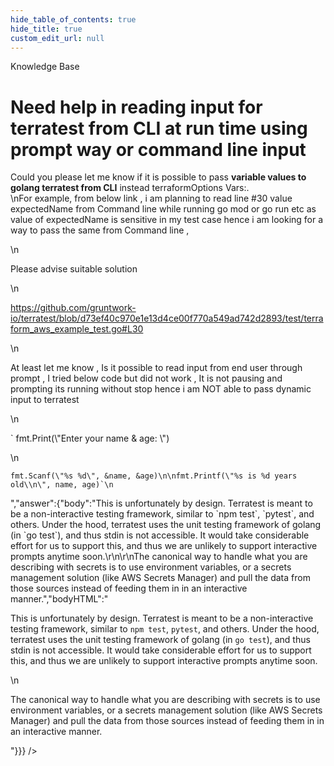 ```yaml
---
hide_table_of_contents: true
hide_title: true
custom_edit_url: null
---
```



<head>
  <link rel="canonical" href="https://github.com/gruntwork-io/knowledge-base/discussions/284" />
</head>

<CenterLayout>
<span className="searchCategory">Knowledge Base</span>
<h1>Need help in reading input for terratest from CLI at run time using prompt way or command line input</h1>
<GitHub discussion={{"id":"D_kwDOF8slf84APBHt","number":284,"author":{"login":"pandu-bhojaraj-mf"},"title":"Need help in reading input for terratest from CLI at run time using prompt way or command line input","body":"Could you please let me know if it is possible to pass **variable values to golang terratest from CLI** instead  terraformOptions Vars:. \r\nFor example, from below link , i am planning to read line #30 value expectedName from Command line while running go mod or go run etc as value of expectedName  is sensitive in my test case hence i am looking for a way to pass the same from Command line , \r\n\r\nPlease advise suitable solution\r\n\r\nhttps://github.com/gruntwork-io/terratest/blob/d73ef40c970e1e13d4ce00f770a549ad742d2893/test/terraform_aws_example_test.go#L30\r\n\r\nAt least let me know , Is it possible to read input from end user through prompt , I tried below code but did not work , It is not pausing and prompting its running without stop hence i am NOT able to pass dynamic input to terratest\r\n\r\n` fmt.Print(\"Enter your name & age: \")\r\n\r\n    fmt.Scanf(\"%s %d\", &name, &age)\r\n\r\n    fmt.Printf(\"%s is %d years old\\n\", name, age)`","bodyHTML":"<p dir=\"auto\">Could you please let me know if it is possible to pass <strong>variable values to golang terratest from CLI</strong> instead  terraformOptions Vars:.<br>\nFor example, from below link , i am planning to read line #30 value expectedName from Command line while running go mod or go run etc as value of expectedName  is sensitive in my test case hence i am looking for a way to pass the same from Command line ,</p>\n<p dir=\"auto\">Please advise suitable solution</p>\n<p dir=\"auto\"><a href=\"https://github.com/gruntwork-io/terratest/blob/d73ef40c970e1e13d4ce00f770a549ad742d2893/test/terraform_aws_example_test.go#L30\">https://github.com/gruntwork-io/terratest/blob/d73ef40c970e1e13d4ce00f770a549ad742d2893/test/terraform_aws_example_test.go#L30</a></p>\n<p dir=\"auto\">At least let me know , Is it possible to read input from end user through prompt , I tried below code but did not work , It is not pausing and prompting its running without stop hence i am NOT able to pass dynamic input to terratest</p>\n<p dir=\"auto\">` fmt.Print(\"Enter your name &amp; age: \")</p>\n<div class=\"snippet-clipboard-content notranslate position-relative overflow-auto\" data-snippet-clipboard-copy-content=\"fmt.Scanf(&quot;%s %d&quot;, &amp;name, &amp;age)\n\nfmt.Printf(&quot;%s is %d years old\\n&quot;, name, age)`\"><pre class=\"notranslate\"><code class=\"notranslate\">fmt.Scanf(\"%s %d\", &amp;name, &amp;age)\n\nfmt.Printf(\"%s is %d years old\\n\", name, age)`\n</code></pre></div>","answer":{"body":"This is unfortunately by design. Terratest is meant to be a non-interactive testing framework, similar to `npm test`, `pytest`, and others. Under the hood, terratest uses the unit testing framework of golang (in `go test`), and thus stdin is not accessible. It would take considerable effort for us to support this, and thus we are unlikely to support interactive prompts anytime soon.\r\n\r\nThe canonical way to handle what you are describing with secrets is to use environment variables, or a secrets management solution (like AWS Secrets Manager) and pull the data from those sources instead of feeding them in in an interactive manner.","bodyHTML":"<p dir=\"auto\">This is unfortunately by design. Terratest is meant to be a non-interactive testing framework, similar to <code class=\"notranslate\">npm test</code>, <code class=\"notranslate\">pytest</code>, and others. Under the hood, terratest uses the unit testing framework of golang (in <code class=\"notranslate\">go test</code>), and thus stdin is not accessible. It would take considerable effort for us to support this, and thus we are unlikely to support interactive prompts anytime soon.</p>\n<p dir=\"auto\">The canonical way to handle what you are describing with secrets is to use environment variables, or a secrets management solution (like AWS Secrets Manager) and pull the data from those sources instead of feeding them in in an interactive manner.</p>"}}} />

</CenterLayout>
  

<!-- ##DOCS-SOURCER-START
{
  "sourcePlugin": "github-discussions",
  "hash": "bb5a668f569303dbd96b18427b79d338"
}
##DOCS-SOURCER-END -->
